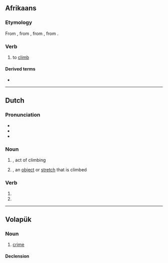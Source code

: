 {{also|Klim}}
==Afrikaans==

===Etymology===
From {{inh|af|nl|klimmen}}, from {{inh|af|dum|climmen}}, from {{inh|af|odt|*climban}}, from {{inh|af|gem-pro|*klimbaną}}.

===Verb===
{{af-verb|klimmende}}

# {{lb|af|intransitive}} to [[climb]]

====Derived terms====
* {{l|af|klimvis}}

----

==Dutch==

===Pronunciation===
* {{audio|nl|Nl-klim.ogg|Audio}}
* {{rhymes|nl|ɪm}}
* {{IPA|nl|/klɪm/}}

===Noun===
{{nl-noun|m|-en|-}}

# {{l|en|climb}}, act of climbing
# {{l|en|climb}}, an [[object]] or [[stretch]] that is climbed

===Verb===
{{head|nl|verb form}}

# {{nl-verb form of|p=1|n=sg|t=pres|m=ind|klimmen}}
# {{nl-verb form of|m=imp|klimmen}}

----

==Volapük==

===Noun===
{{vo-noun}}

# [[crime]]

====Declension====
{{vo-decl-noun}}